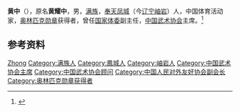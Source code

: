 {{Otheruses|other=名为黄中的其他人物|黄中}}

'''黄中'''（{{bd|1915年||1996年|2月15日}}），原名'''黄耀中'''，男，[[满族|满族]]，[[奉天省|奉天]][[凤城县|凤城]]（今[[辽宁|辽宁]][[岫岩|岫岩]]）人，中国体育活动家，[[奥林匹克勋章|奥林匹克勋章]]获得者，曾任[[国家体委|国家体委]]副主任，[[中国武术协会|中国武术协会]]主席。<ref>{{Cite book|title=中国体育百科全书|author=《中国体育百科全书》编辑委员会编著|publisher=人民体育出版社|year=2001|isbn=|location=北京|pages=}}</ref>

== 参考资料 ==
{{reflist}}

{{中国人物小作品}}
{{Navboxes 
| title  = 黄中在[[中国武术协会|中国武术协会]]的职务
| list1  =
{{中国武术协会第四届委员会}}
{{中国武术协会第五届委员会}}
}}
{{Navboxes
| title  = 黄中在[[中国人民对外友好协会|中国人民对外友好协会]]的职务
| list1  =
{{中国人民对外友好协会第三届全国理事会}}
}}

{{Authority control}}
{{DEFAULTSORT:Huang}}
[[Category:黄姓|Zhong]]
[[Category:满族人|Category:满族人]]
[[Category:鳳城人|Category:鳳城人]]
[[Category:岫岩人|Category:岫岩人]]
[[Category:中国武术协会主席|Category:中国武术协会主席]]
[[Category:中国武术协会顾问|Category:中国武术协会顾问]]
[[Category:中国人民对外友好协会副会长|Category:中国人民对外友好协会副会长]]
[[Category:奥林匹克勋章获得者|Category:奥林匹克勋章获得者]]